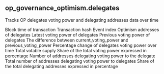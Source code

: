 ## op_governance_optimism.delegates 
Tracks OP delegates voting power and delegating addresses data over time

<ParamField path="block_time">
Block time of transaction
</ParamField>
<ParamField path="tx_hash">
Transaction hash
</ParamField>
<ParamField path="evt_index">
Event index
</ParamField>
<ParamField path="delegate">
Optimism addresses of delegates
</ParamField>
<ParamField path="current_voting_power">
Latest voting power of delegates
</ParamField>
<ParamField path="previous_voting_power">
Previous voting power of delegates
</ParamField>
<ParamField path="power_diff">
The difference between current_voting_power and previous_voting_power
</ParamField>
<ParamField path="voting_power_change">
Percentage change of delegates voting power over time
</ParamField>
<ParamField path="total_voting_power">
Total votable supply
</ParamField>
<ParamField path="voting_power_share">
Share of the total voting power expressed in percentage
</ParamField>
<ParamField path="number_of_delegators">
Number of addresses delegating voting power to the delegate
</ParamField>
<ParamField path="total_delegators">
Total number of addresses delegating voting power to delegates
</ParamField>
<ParamField path="total_delegators_share">
Share of the total delegating addresses expressed in percentage
</ParamField>
